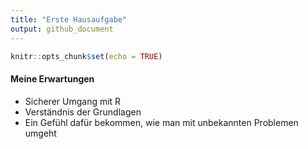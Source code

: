 ```yaml
---
title: "Erste Hausaufgabe"
output: github_document
---
```


```r
knitr::opts_chunk$set(echo = TRUE)
```

#### Meine Erwartungen

* Sicherer Umgang mit R
 * Verständnis der Grundlagen 
 * Ein Gefühl dafür bekommen, wie man mit unbekannten Problemen umgeht